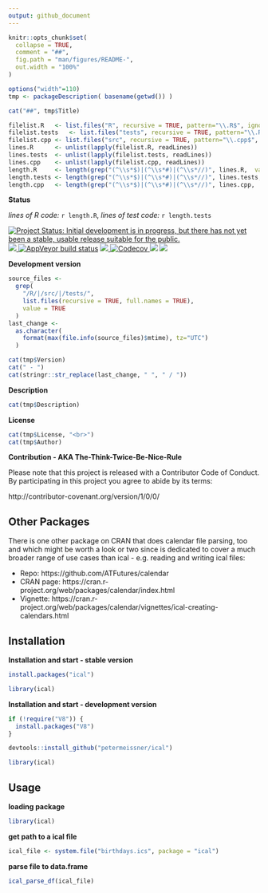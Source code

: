 ---
output: github_document
---

<!-- README.md is generated from README.Rmd. Please edit that file -->

```{r setup, include = FALSE}
knitr::opts_chunk$set(
  collapse = TRUE,
  comment = "##",
  fig.path = "man/figures/README-",
  out.width = "100%"
)
```


```{r, include=FALSE}
options("width"=110)
tmp <- packageDescription( basename(getwd()) )
```


```{r, results='asis', echo=FALSE}
cat("##", tmp$Title)
```



```{r, include=FALSE}
filelist.R   <- list.files("R", recursive = TRUE, pattern="\\.R$", ignore.case = TRUE, full.names = TRUE)
filelist.tests   <- list.files("tests", recursive = TRUE, pattern="\\.R$", ignore.case = TRUE, full.names = TRUE)
filelist.cpp <- list.files("src", recursive = TRUE, pattern="\\.cpp$", ignore.case = TRUE, full.names = TRUE)
lines.R      <- unlist(lapply(filelist.R, readLines))
lines.tests  <- unlist(lapply(filelist.tests, readLines))
lines.cpp    <- unlist(lapply(filelist.cpp, readLines))
length.R     <- length(grep("(^\\s*$)|(^\\s*#)|(^\\s*//)", lines.R,  value = TRUE, invert = TRUE))
length.tests <- length(grep("(^\\s*$)|(^\\s*#)|(^\\s*//)", lines.tests,  value = TRUE, invert = TRUE))
length.cpp   <- length(grep("(^\\s*$)|(^\\s*#)|(^\\s*//)", lines.cpp,  value = TRUE, invert = TRUE))
```



**Status**


*lines of R code:* `r length.R`, *lines of test code:* `r length.tests`

[![Project Status: Initial development is in progress, but there has not yet been a stable, usable release suitable for the public.](http://www.repostatus.org/badges/latest/active.svg)](http://www.repostatus.org/#active)
<a href="https://travis-ci.org/petermeissner/ical">
<img src="https://api.travis-ci.org/petermeissner/ical.svg?branch=master">
<a/>
[![AppVeyor build status](https://ci.appveyor.com/api/projects/status/github/petermeissner/ical?branch=master&svg=true)](https://ci.appveyor.com/project/petermeissner/ical)
<a href="https://cran.r-project.org/package=ical">
<img src="http://www.r-pkg.org/badges/version/ical">
</a>
<a href="https://codecov.io/gh/petermeissner/ical">
  <img src="https://codecov.io/gh/petermeissner/ical/branch/master/graph/badge.svg" alt="Codecov" />
</a>
<img src="http://cranlogs.r-pkg.org/badges/grand-total/ical">
<img src="http://cranlogs.r-pkg.org/badges/ical">





**Development version**

```{r, include=FALSE}
source_files <- 
  grep(
    "/R/|/src/|/tests/",
    list.files(recursive = TRUE, full.names = TRUE), 
    value = TRUE
  )
last_change <- 
  as.character(
    format(max(file.info(source_files)$mtime), tz="UTC")
  )
```


```{r, results='asis', echo=FALSE}
cat(tmp$Version)
cat(" - ")
cat(stringr::str_replace(last_change, " ", " / "))
```

**Description**

```{r, results='asis', echo=FALSE}
cat(tmp$Description)
```


**License**

```{r, results='asis', echo=FALSE}
cat(tmp$License, "<br>")
cat(tmp$Author)
```


**Contribution - AKA The-Think-Twice-Be-Nice-Rule**

Please note that this project is released with a Contributor Code of Conduct. By participating in this project you agree to abide by its terms:

http://contributor-covenant.org/version/1/0/0/


## Other Packages 

There is one other package on CRAN that does calendar file parsing, too and which might be worth a 
look or two since is dedicated to cover a much broader range of use cases than ical - 
e.g. reading and writing ical files: 

- Repo: https://github.com/ATFutures/calendar 
- CRAN page: https://cran.r-project.org/web/packages/calendar/index.html
- Vignette: https://cran.r-project.org/web/packages/calendar/vignettes/ical-creating-calendars.html





## Installation

**Installation and start - stable version**

```{r, eval=FALSE}
install.packages("ical")

library(ical)
```


**Installation and start - development version**

```{r, eval=FALSE}
if (!require("V8")) {
  install.packages("V8")
}

devtools::install_github("petermeissner/ical")

library(ical)
```


## Usage


**loading package**
```{r}
library(ical)
```

**get path to a ical file**

```{r}
ical_file <- system.file("birthdays.ics", package = "ical")
```


**parse file to data.frame**

```{r}
ical_parse_df(ical_file)
```



